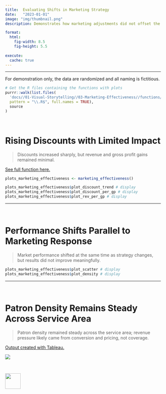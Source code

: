```yaml
---
title:  Evaluating Shifts in Marketing Strategy
date:   "2023-01-01"
image: "img/thumbnail.png"
description: Demonstrates how marketing adjustments did not offset the pressure from a competitor’s expansion.

format:
  html:
    fig-width: 8.5
    fig-height: 5.5
    
execute:
  cache: true
---
```


---

::: {.callout-note title="Note: Data is Randomly Generated"}

For demonstration only, the data are randomized and all naming is fictitious.

:::

```r
# Get the R files containing the functions with plots
purrr::walk(list.files(
  'docs//01-Visual-Storytelling//03-Marketing-Effectiveness//functions//', 
  pattern = "\\.R$", full.names = TRUE), 
  source
)
```

<br>

# Rising Discounts with Limited Impact

> Discounts increased sharply, but revenue and gross profit gains remained minimal.

<a href="https://github.com/Daniel-Carpenter/Portfolio/blob/main/docs/01-Visual-Storytelling/03-Marketing-Effectiveness/functions/01-Reg-Density.R" target="_blank">See full function here.</a>

```r
plots_marketing_effectiveness <- marketing_effectiveness()

plots_marketing_effectiveness$plot_discount_trend # display
plots_marketing_effectiveness$plot_discount_per_gp # display
plots_marketing_effectiveness$plot_rev_per_gp # display
```

---

<br>

# Performance Shifts Parallel to Marketing Response

> Market performance shifted at the same time as strategy changes, but results did not improve meaningfully.

```r
plots_marketing_effectiveness$plot_scatter # display
plots_marketing_effectiveness$plot_density # display
```

---

<br>

# Patron Density Remains Steady Across Service Area

> Patron density remained steady across the service area; revenue pressure likely came from conversion and pricing, not coverage.

[Output created with Tableau.](/docs/01-Visual-Storytelling/03-Marketing-Effectiveness/functions/02-Map/Patron-Changes-Tableau-Workbook.twb)

![](/docs/output/Tableau.png)

<br>

[<img src = '/docs/img/go-back.png' height=50 >](../)
